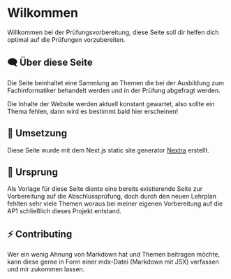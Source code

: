# Wilkommen

Willkommen bei der Prüfungsvorbereitung, diese Seite soll dir helfen dich optimal auf die Prüfungen vorzubereiten.

## 🗨 Über diese Seite

Die Seite beinhaltet eine Sammlung an Themen die bei der Ausbildung zum Fachinformatiker behandelt werden und in der Prüfung abgefragt werden.


<Callout type="info" emoji="ℹ">
  Die Inhalte der Website werden aktuell konstant gewartet, also sollte ein
  Thema fehlen, dann wird es bestimmt bald hier erscheinen!
</Callout>

## 🚀 Umsetzung

Diese Seite wurde mit dem Next.js static site generator [Nextra](https://nextra.site) erstellt.

## 🧠 Ursprung

Als Vorlage für diese Seite diente eine bereits existierende Seite zur Vorbereitung auf die Abschlussprüfung, doch durch den neuen Lehrplan fehlten sehr viele Themen woraus bei meiner eigenen Vorbereitung auf die AP1 schließlich dieses Projekt entstand.

## ⚡ Contributing

Wer ein wenig Ahnung von Markdown hat und Themen beitragen möchte, kann diese gerne in Form einer mdx-Datei (Markdown mit JSX) verfassen und mir zukommen lassen.

